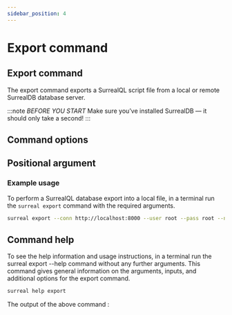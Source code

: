 ```yaml
---
sidebar_position: 4
---
```


# Export command

## Export command 

The export command exports a SurrealQL script file from a local or remote SurrealDB database server.

:::note
 <em>BEFORE YOU START</em> Make sure you’ve installed SurrealDB — it should only take a second! 
:::

## Command options

<TableImportComponent data={data} />

## Positional argument
<TableImportComponent data={PositionalData} />

### Example usage
To perform a SurrealQL database export into a local file, in a terminal run the `surreal export` command with the required arguments.

```bash
surreal export --conn http://localhost:8000 --user root --pass root --ns test --db test export.surql
```

## Command help
To see the help information and usage instructions, in a terminal run the surreal export --help command without any further arguments. This command gives general information on the arguments, inputs, and additional options for the export command.

```bash
surreal help export
```

The output of the above command :
<CommandHelp />